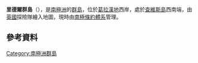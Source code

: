 {{coord|65|39|S|64|33|W|display=title}}

'''里德爾群島'''（{{lang-en|Riddle Islands}}），是[[南極洲|南極洲]]的[[群島|群島]]，位於[[葛拉漢地|葛拉漢地]]西岸，處於[[查維斯島|查維斯島]]西南端，由[[英國|英國]]探險隊繪入地圖，現時由[[南極條約體系|南極條約體系]]管理。

==參考資料==
{{usgs-gazetteer}}

{{DEFAULTSORT:Riddle Islands}}
[[Category:南極洲群島|Category:南極洲群島]]


{{GrahamCoast-geo-stub}}